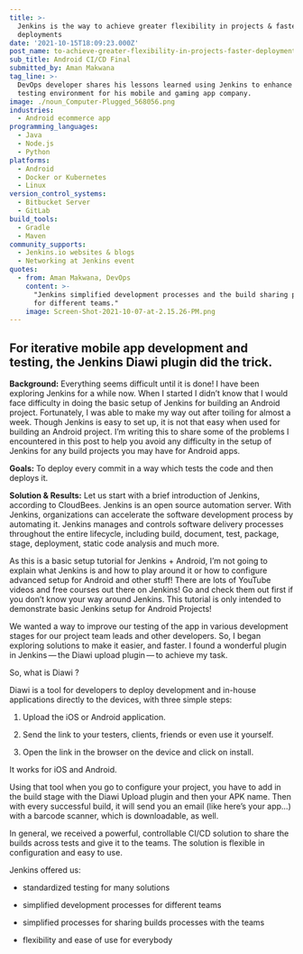 ```yaml
---
title: >-
  Jenkins is the way to achieve greater flexibility in projects & faster
  deployments
date: '2021-10-15T18:09:23.000Z'
post_name: to-achieve-greater-flexibility-in-projects-faster-deployments
sub_title: Android CI/CD Final
submitted_by: Aman Makwana
tag_line: >-
  DevOps developer shares his lessons learned using Jenkins to enhance their
  testing environment for his mobile and gaming app company.
image: ./noun_Computer-Plugged_568056.png
industries:
  - Android ecommerce app
programming_languages:
  - Java
  - Node.js
  - Python
platforms:
  - Android
  - Docker or Kubernetes
  - Linux
version_control_systems:
  - Bitbucket Server
  - GitLab
build_tools:
  - Gradle
  - Maven
community_supports:
  - Jenkins.io websites & blogs
  - Networking at Jenkins event
quotes:
  - from: Aman Makwana, DevOps
    content: >-
      "Jenkins simplified development processes and the build sharing platform
      for different teams."
    image: Screen-Shot-2021-10-07-at-2.15.26-PM.png
---
```

## For iterative mobile app development and testing, the Jenkins Diawi plugin did the trick.

**Background:** Everything seems difficult until it is done! I have been exploring Jenkins for a while now. When I started I didn’t know that I would face difficulty in doing the basic setup of Jenkins for building an Android project. Fortunately, I was able to make my way out after toiling for almost a week. Though Jenkins is easy to set up, it is not that easy when used for building an Android project. I’m writing this to share some of the problems I encountered in this post to help you avoid any difficulty in the setup of Jenkins for any build projects you may have for Android apps.

**Goals:** To deploy every commit in a way which tests the code and then deploys it.

<Testimonal idx="0" />

**Solution & Results:** Let us start with a brief introduction of Jenkins, according to CloudBees. Jenkins is an open source automation server. With Jenkins, organizations can accelerate the software development process by automating it. Jenkins manages and controls software delivery processes throughout the entire lifecycle, including build, document, test, package, stage, deployment, static code analysis and much more.

As this is a basic setup tutorial for Jenkins + Android, I’m not going to explain what Jenkins is and how to play around it or how to configure advanced setup for Android and other stuff! There are lots of YouTube videos and free courses out there on Jenkins! Go and check them out first if you don’t know your way around Jenkins. This tutorial is only intended to demonstrate basic Jenkins setup for Android Projects!

We wanted a way to improve our testing of the app in various development stages for our project team leads and other developers. So, I began exploring solutions to make it easier, and faster. I found a wonderful plugin in Jenkins — the Diawi upload plugin — to achieve my task.

So, what is Diawi ?

Diawi is a tool for developers to deploy development and in-house applications directly to the devices, with three simple steps:

1.  Upload the iOS or Android application.

2.  Send the link to your testers, clients, friends or even use it yourself.

3.  Open the link in the browser on the device and click on install.

It works for iOS and Android.

Using that tool when you go to configure your project, you have to add in the build stage with the Diawi Upload plugin and then your APK name. Then with every successful build, it will send you an email (like here’s your app…) with a barcode scanner, which is downloadable, as well.

In general, we received a powerful, controllable CI/CD solution to share the builds across tests and give it to the teams. The solution is flexible in configuration and easy to use.

Jenkins offered us:

-   standardized testing for many solutions

-   simplified development processes for different teams

-   simplified processes for sharing builds processes with the teams

-   flexibility and ease of use for everybody

